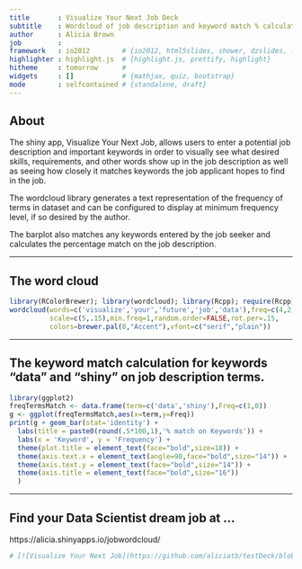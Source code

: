 ```yaml
---
title       : Visualize Your Next Job Deck
subtitle    : Wordcloud of job description and keyword match % calculation
author      : Alicia Brown
job         : 
framework   : io2012        # {io2012, html5slides, shower, dzslides, ...}
highlighter : highlight.js  # {highlight.js, prettify, highlight}
hitheme     : tomorrow      # 
widgets     : []            # {mathjax, quiz, bootstrap}
mode        : selfcontained # {standalone, draft}
---
```


## About

The shiny app, Visualize Your Next Job, allows users to enter a potential job description and important keywords in order to visually see what desired skills, requirements, and other words show up in the job description as well as seeing how closely it matches keywords the job applicant hopes to find in the job.

The wordcloud library generates a text representation of the frequency of terms in  dataset and can be configured to display at minimum frequency level, if so desired by the author.

The barplot also matches any keywords entered by the job seeker and calculates the percentage match on the job description.

---

## The word cloud

```r
library(RColorBrewer); library(wordcloud); library(Rcpp); require(Rcpp) 
wordcloud(words=c('visualize','your','future','job','data'),freq=c(4,2,3,4,5),
          scale=c(5,.15),min.freq=1,random.order=FALSE,rot.per=.15,
          colors=brewer.pal(8,"Accent"),vfont=c("serif","plain"))
```

---

## The keyword match calculation for keywords "data" and "shiny" on job description terms.
```r
library(ggplot2)
freqTermsMatch <- data.frame(term=c('data','shiny'),Freq=c(1,0))
g <- ggplot(freqTermsMatch,aes(x=term,y=Freq)) 
print(g + geom_bar(stat='identity') +
  labs(title = paste0(round(.5*100,1),'% match on Keywords')) + 
  labs(x = 'Keyword', y = 'Frequency') +
  theme(plot.title = element_text(face="bold",size=18)) +     
  theme(axis.text.x = element_text(angle=90,face="bold",size="14")) +
  theme(axis.text.y = element_text(face="bold",size="14")) + 
  theme(axis.title = element_text(face="bold",size="16"))
  )
```

---

## Find your Data Scientist dream job at ...
https://alicia.shinyapps.io/jobwordcloud/
```r
# [![Visualize Your Next Job](https://github.com/aliciatb/testDeck/blob/gh-pages/assets/img/screenshot.tiff)](https://alicia.shinyapps.io/jobwordcloud/)
```